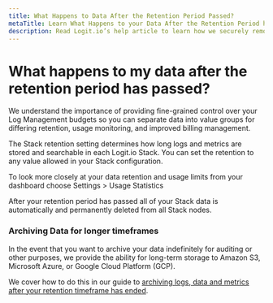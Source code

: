 ```yaml
---
title: What Happens to Data After the Retention Period Passed?
metaTitle: Learn What Happens to your Data After the Retention Period has Passed
description: Read Logit.io’s help article to learn how we securely remove your data after your plan retention timeframe has ended
---
```


# What happens to my data after the retention period has passed?

We understand the importance of providing fine-grained control over your Log Management budgets so you can separate data into value groups for differing retention, usage monitoring, and improved billing management.

The Stack retention setting determines how long logs and metrics are stored and searchable in each Logit.io Stack. You can set the retention to any value allowed in your Stack configuration.

To look more closely at your data retention and usage limits from your dashboard choose Settings > Usage Statistics

After your retention period has passed all of your Stack data is automatically and permanently deleted from all Stack nodes.

### Archiving Data for longer timeframes

In the event that you want to archive your data indefinitely for auditing 
or other purposes, we provide the ability for long-term storage to Amazon 
S3, Microsoft Azure, or Google Cloud Platform (GCP).

We cover how to do this in our guide to [archiving logs, data and metrics 
after your retention timeframe has ended](/account-administration/subscriptions-management-usage/product/archiving-data-after-retention-timeframe-ended).